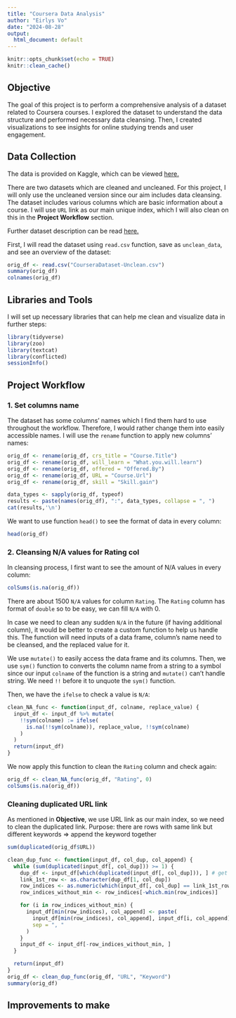 ```yaml
---
title: "Coursera Data Analysis"
author: "Eirlys Vo"
date: "2024-08-28"
output:
  html_document: default
---
```


```r
knitr::opts_chunk$set(echo = TRUE)
knitr::clean_cache()
```

## Objective

The goal of this project is to perform a comprehensive analysis of a dataset related to Coursera courses. I explored the dataset to understand the data structure and performed necessary data cleansing. Then, I created visualizations to see insights for online studying trends and user engagement.

## Data Collection

The data is provided on Kaggle, which can be viewed [here.](https://www.kaggle.com/datasets/elvinrustam/coursera-dataset)

There are two datasets which are cleaned and uncleaned. For this project, I will only use the uncleaned version since our aim includes data cleansing. The dataset includes various columns which are basic information about a course. I will use `URL` link as our main unique index, which I will also clean on this in the **Project Workflow** section.

Further dataset description can be read [here.](https://www.kaggle.com/datasets/elvinrustam/coursera-dataset)

First, I will read the dataset using `read.csv` function, save as `unclean_data`, and see an overview of the dataset:

```r
orig_df <- read.csv("CourseraDataset-Unclean.csv")
summary(orig_df)
colnames(orig_df)
```

## Libraries and Tools

I will set up necessary libraries that can help me clean and visualize data in further steps:

```r
library(tidyverse)
library(zoo)
library(textcat)
library(conflicted)
sessionInfo()
```

## Project Workflow

### 1. Set columns name

The dataset has some columns' names which I find them hard to use throughout the workflow. Therefore, I would rather change them into easily accessible names. I will use the `rename` function to apply new columns' names:

```r
orig_df <- rename(orig_df, crs_title = "Course.Title")
orig_df <- rename(orig_df, will_learn = "What.you.will.learn")
orig_df <- rename(orig_df, offered = "Offered.By")
orig_df <- rename(orig_df, URL = "Course.Url")
orig_df <- rename(orig_df, skill = "Skill.gain")

data_types <- sapply(orig_df, typeof)
results <- paste(names(orig_df), ":", data_types, collapse = ", ")
cat(results,'\n')
```

We want to use function `head()` to see the format of data in every column:

```r
head(orig_df)
```

### 2. Cleansing N/A values for Rating col

In cleansing process, I first want to see the amount of N/A values in every column:

```r
colSums(is.na(orig_df))
```

There are about 1500 `N/A` values for column `Rating`. The `Rating` column has format of `double` so to be easy, we can fill `N/A` with 0.

In case we need to clean any sudden `N/A` in the future (if having additional column), it would be better to create a custom function to help us handle this. The function will need inputs of a data frame, column's name need to be cleansed, and the replaced value for it.

We use `mutate()` to easily access the data frame and its columns. Then, we use `sym()` function to converts the column name from a string to a symbol since our input `colname` of the function is a string and `mutate()` can't handle string. We need `!!` before it to unquote the `sym()` function.

Then, we have the `ifelse` to check a value is `N/A`:

```r
clean_NA_func <- function(input_df, colname, replace_value) {
  input_df <- input_df %>% mutate(
    !!sym(colname) := ifelse(
      is.na(!!sym(colname)), replace_value, !!sym(colname)
    )
  )
  return(input_df)
}
```

We now apply this function to clean the `Rating` column and check again:

```r
orig_df <- clean_NA_func(orig_df, "Rating", 0)
colSums(is.na(orig_df))
```

### Cleaning duplicated URL link

As mentioned in **Objective**, we use URL link as our main index, so we need to clean the duplicated link. Purpose: there are rows with same link but different keywords =\> append the keyword together

```r

sum(duplicated(orig_df$URL))

clean_dup_func <- function(input_df, col_dup, col_append) {
  while (sum(duplicated(input_df[, col_dup])) >= 1) {
    dup_df <- input_df[which(duplicated(input_df[, col_dup])), ] # get df of duplicated rows of URL
    link_1st_row <- as.character(dup_df[1, col_dup])
    row_indices <- as.numeric(which(input_df[, col_dup] == link_1st_row)) # get rows having same links
    row_indices_without_min <- row_indices[-which.min(row_indices)]

    for (i in row_indices_without_min) {
      input_df[min(row_indices), col_append] <- paste(
        input_df[min(row_indices), col_append], input_df[i, col_append],
        sep = ", "
      )
    }
    input_df <- input_df[-row_indices_without_min, ]
  }

  return(input_df)
}
orig_df <- clean_dup_func(orig_df, "URL", "Keyword")
summary(orig_df)
```

## Improvements to make
